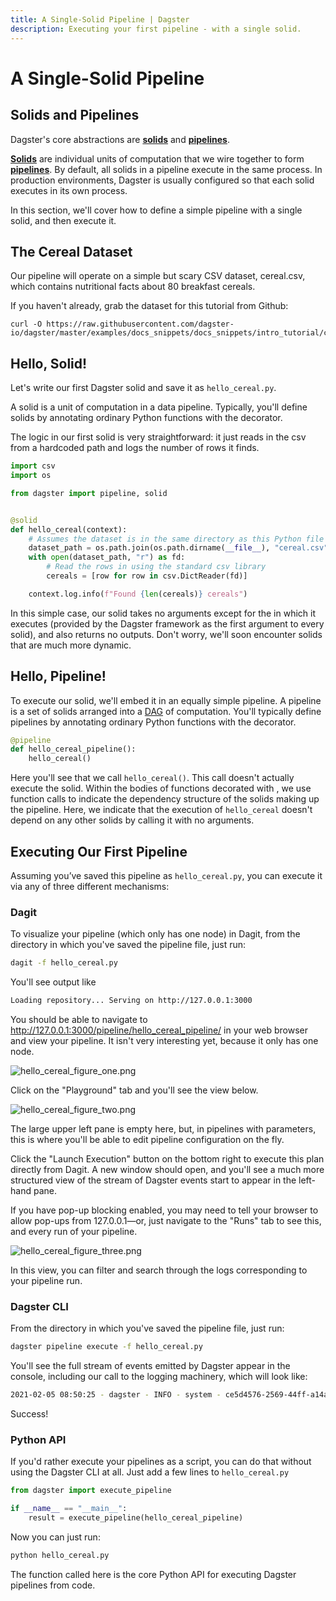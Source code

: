 ```yaml
---
title: A Single-Solid Pipeline | Dagster
description: Executing your first pipeline - with a single solid.
---
```


# A Single-Solid Pipeline

<CodeReferenceLink filePath="examples/docs_snippets/docs_snippets/intro_tutorial/basics/single_solid_pipeline/" />

## Solids and Pipelines

Dagster's core abstractions are **[solids](/concepts/solids-pipelines/solids)** and **[pipelines](/concepts/solids-pipelines/pipelines)**.

**[Solids](/concepts/solids-pipelines/solids)** are individual units of computation that we wire together to form **[pipelines](/concepts/solids-pipelines/pipelines)**. By default, all solids in a pipeline execute in the same process. In production environments, Dagster is usually configured so that each solid executes in its own process.

In this section, we'll cover how to define a simple pipeline with a single solid, and then execute it.

## The Cereal Dataset

Our pipeline will operate on a simple but scary CSV dataset, cereal.csv, which contains nutritional facts about 80 breakfast cereals.

If you haven't already, grab the dataset for this tutorial from Github:

```shell
curl -O https://raw.githubusercontent.com/dagster-io/dagster/master/examples/docs_snippets/docs_snippets/intro_tutorial/cereal.csv
```

## Hello, Solid!

Let's write our first Dagster solid and save it as `hello_cereal.py`.

A solid is a unit of computation in a data pipeline. Typically, you'll define solids by annotating ordinary Python functions with the <PyObject module="dagster" object="solid" displayText="@solid" /> decorator.

The logic in our first solid is very straightforward: it just reads in the csv from a hardcoded path and logs the number of rows it finds.

```python file=/intro_tutorial/basics/single_solid_pipeline/hello_cereal.py startafter=start_solid_marker endbefore=end_solid_marker
import csv
import os

from dagster import pipeline, solid


@solid
def hello_cereal(context):
    # Assumes the dataset is in the same directory as this Python file
    dataset_path = os.path.join(os.path.dirname(__file__), "cereal.csv")
    with open(dataset_path, "r") as fd:
        # Read the rows in using the standard csv library
        cereals = [row for row in csv.DictReader(fd)]

    context.log.info(f"Found {len(cereals)} cereals")
```

In this simple case, our solid takes no arguments except for the <PyObject module="dagster"
object="SolidExecutionContext" displayText="context" /> in which it executes (provided by the Dagster framework as the first argument to every solid), and also returns no outputs. Don't worry, we'll soon encounter solids that are much more dynamic.

## Hello, Pipeline!

To execute our solid, we'll embed it in an equally simple pipeline. A pipeline is a set of solids arranged into a [DAG](https://en.wikipedia.org/wiki/Directed_acyclic_graph) of computation. You'll typically define pipelines by annotating ordinary Python functions with the <PyObject
module="dagster" object="pipeline" displayText="@pipeline" /> decorator.

```python file=/intro_tutorial/basics/single_solid_pipeline/hello_cereal.py startafter=start_pipeline_marker endbefore=end_pipeline_marker
@pipeline
def hello_cereal_pipeline():
    hello_cereal()
```

Here you'll see that we call `hello_cereal()`. This call doesn't actually execute the solid. Within the bodies of functions decorated with <PyObject module="dagster" object="pipeline"
displayText="@pipeline" />, we use function calls to indicate the dependency structure of the solids making up the pipeline. Here, we indicate that the execution of `hello_cereal` doesn't depend on any other solids by calling it with no arguments.

## Executing Our First Pipeline

Assuming you’ve saved this pipeline as `hello_cereal.py`, you can execute it via any of three different mechanisms:

### Dagit

To visualize your pipeline (which only has one node) in Dagit, from the directory in which you've saved the pipeline file, just run:

```bash
dagit -f hello_cereal.py
```

You'll see output like

```bash
Loading repository... Serving on http://127.0.0.1:3000
```

You should be able to navigate to <http://127.0.0.1:3000/pipeline/hello_cereal_pipeline/> in your web browser and view your pipeline. It isn't very interesting yet, because it only has one node.

![hello_cereal_figure_one.png](/images/tutorial/hello_cereal_figure_one.png)

Click on the "Playground" tab and you'll see the view below.

![hello_cereal_figure_two.png](/images/tutorial/hello_cereal_figure_two.png)

The large upper left pane is empty here, but, in pipelines with parameters, this is where you'll be able to edit pipeline configuration on the fly.

Click the "Launch Execution" button on the bottom right to execute this plan directly from Dagit. A new window should open, and you'll see a much more structured view of the stream of Dagster events start to appear in the left-hand pane.

If you have pop-up blocking enabled, you may need to tell your browser to allow pop-ups from 127.0.0.1—or, just navigate to the "Runs" tab to see this, and every run of your pipeline.

![hello_cereal_figure_three.png](/images/tutorial/hello_cereal_figure_three.png)

In this view, you can filter and search through the logs corresponding to your pipeline run.

### Dagster CLI

From the directory in which you've saved the pipeline file, just run:

```bash
dagster pipeline execute -f hello_cereal.py
```

You'll see the full stream of events emitted by Dagster appear in the console, including our call to the logging machinery, which will look like:

```bash
2021-02-05 08:50:25 - dagster - INFO - system - ce5d4576-2569-44ff-a14a-51010eea5329 - hello_cereal - Found 77 cereals
```

Success!

### Python API

If you'd rather execute your pipelines as a script, you can do that without using the Dagster CLI at all. Just add a few lines to `hello_cereal.py`

```python file=/intro_tutorial/basics/single_solid_pipeline/hello_cereal.py startafter=start_execute_marker endbefore=end_execute_marker
from dagster import execute_pipeline

if __name__ == "__main__":
    result = execute_pipeline(hello_cereal_pipeline)
```

Now you can just run:

```bash
python hello_cereal.py
```

The <PyObject module="dagster" object="execute_pipeline" displayText="execute_pipeline()" /> function called here is the core Python API for executing Dagster pipelines from code.
